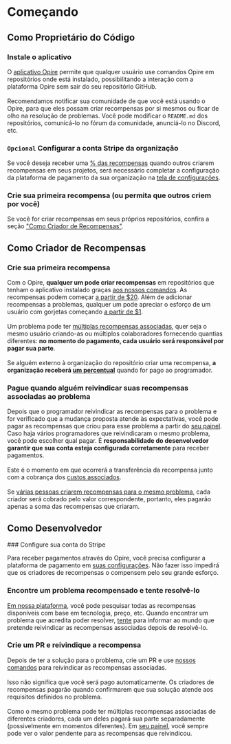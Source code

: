 
# Começando

## Como Proprietário do Código

<Steps>

### Instale o aplicativo

<DimmedText>O [aplicativo Opire](/overview/install-app) permite que qualquer usuário use comandos Opire em repositórios onde está instalado, possibilitando a interação com a plataforma Opire sem sair do seu repositório GitHub.</DimmedText>
<br/><br/>
<DimmedText>Recomendamos notificar sua comunidade de que você está usando o Opire, para que eles possam criar recompensas por si mesmos ou ficar de olho na resolução de problemas. Você pode modificar o `README.md` dos repositórios, comunicá-lo no fórum da comunidade, anunciá-lo no Discord, etc.</DimmedText>

### `Opcional` Configurar a conta Stripe da organização

<DimmedText>Se você deseja receber uma [% das recompensas](/pt/rewards/pricing#porcentagem-para-o-dono-do-código) quando outros criarem recompensas em seus projetos, será necessário completar a configuração da plataforma de pagamento da sua organização na [tela de configurações](https://app.opire.dev/settings).</DimmedText>

### Crie sua primeira recompensa (ou permita que outros criem por você)

<DimmedText>Se você for criar recompensas em seus próprios repositórios, confira a seção ["Como Criador de Recompensas"](/overview/getting-started#as-a-reward-creator).</DimmedText>

</Steps>

## Como Criador de Recompensas

<Steps>

### Crie sua primeira recompensa

<DimmedText>Com o Opire, **qualquer um pode criar recompensas** em repositórios que tenham o aplicativo instalado graças [aos nossos comandos](/overview/commands#create-reward). As recompensas podem começar [a partir de $20](/rewards/pricing#minimum-price-and-costs). Além de adicionar recompensas a problemas, qualquer um pode apreciar o esforço de um usuário com gorjetas começando [a partir de $1](/tips/pricing#minimum-price-and-costs).</DimmedText>
<br/><br/>
<DimmedText>Um problema pode ter [múltiplas recompensas associadas](/rewards/lifecycle#multiple-rewards), quer seja o mesmo usuário criando-as ou múltiplos colaboradores fornecendo quantias diferentes: **no momento do pagamento, cada usuário será responsável por pagar sua parte**.</DimmedText>
<br/><br/>
<DimmedText>Se alguém externo à organização do repositório criar uma recompensa, **a organização receberá [um percentual](/rewards/pricing#percentage-for-code-owner)** quando for pago ao programador.</DimmedText>

### Pague quando alguém reivindicar suas recompensas associadas ao problema

<DimmedText>Depois que o programador reivindicar as recompensas para o problema e for verificado que a mudança proposta atende às expectativas, você pode pagar as recompensas que criou para esse problema a partir do [seu painel](https://app.opire.dev/dashboard/creator/rewards). Caso haja vários programadores que reivindicaram o mesmo problema, você pode escolher qual pagar. É **responsabilidade do desenvolvedor garantir que sua conta esteja configurada corretamente** para receber pagamentos.</DimmedText>
<br/><br/>
<DimmedText>Este é o momento em que ocorrerá a transferência da recompensa junto com a cobrança dos [custos associados](/rewards/pricing#minimum-price-and-costs).</DimmedText>
<br/><br/>
<DimmedText>Se [várias pessoas criarem recompensas para o mesmo problema](/rewards/lifecycle#multiple-creators), cada criador será cobrado pelo valor correspondente, portanto, eles pagarão apenas a soma das recompensas que criaram.</DimmedText>

</Steps>

## Como Desenvolvedor

<Steps>
### Configure sua conta do Stripe

<DimmedText>Para receber pagamentos através do Opire, você precisa configurar a plataforma de pagamento em [suas configurações](https://app.opire.dev/settings). Não fazer isso impedirá que os criadores de recompensas o compensem pelo seu grande esforço.</DimmedText>

### Encontre um problema recompensado e tente resolvê-lo

<DimmedText>[Em nossa plataforma](https://app.opire.dev), você pode pesquisar todas as recompensas disponíveis com base em tecnologia, preço, etc. Quando encontrar um problema que acredita poder resolver, [tente](/overview/commands#try-to-solve-the-issue) para informar ao mundo que pretende reivindicar as recompensas associadas depois de resolvê-lo.</DimmedText>

### Crie um PR e reivindique a recompensa

<DimmedText>Depois de ter a solução para o problema, crie um PR e use [nossos comandos](/overview/commands#claim-rewards-associated-with-an-issue) para reivindicar as recompensas associadas.</DimmedText>
<br/><br/>
<DimmedText>Isso não significa que você será pago automaticamente. Os criadores de recompensas pagarão quando confirmarem que sua solução atende aos requisitos definidos no problema.</DimmedText>
<br/><br/>
<DimmedText>Como o mesmo problema pode ter múltiplas recompensas associadas de diferentes criadores, cada um deles pagará sua parte separadamente (possivelmente em momentos diferentes). Em [seu painel](https://app.opire.dev/dashboard/programmer/rewards), você sempre pode ver o valor pendente para as recompensas que reivindicou.</DimmedText>
</Steps>
